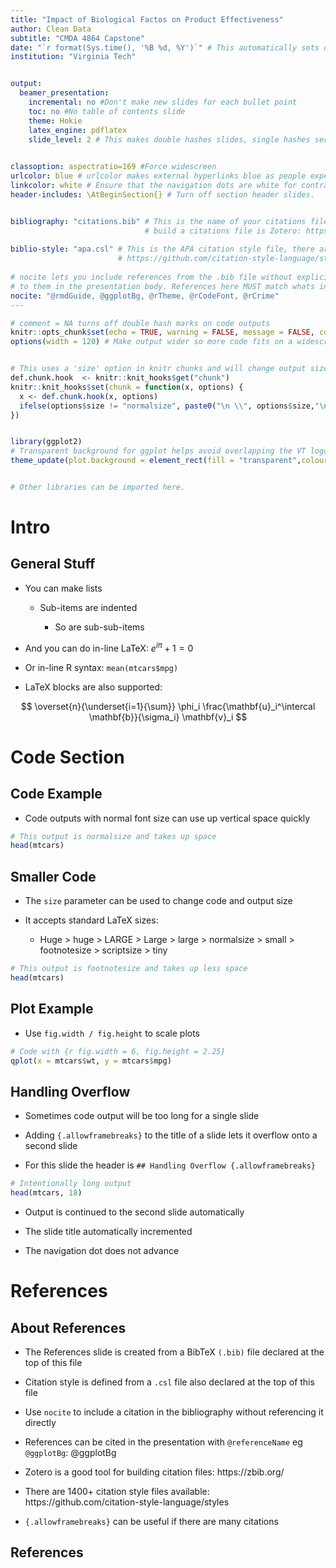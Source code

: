 ```yaml
---
title: "Impact of Biological Factos on Product Effectiveness"
author: Clean Data
subtitle: "CMDA 4864 Capstone"
date: "`r format(Sys.time(), '%B %d, %Y')`" # This automatically sets date to today
institution: "Virginia Tech"


output:
  beamer_presentation:
    incremental: no #Don't make new slides for each bullet point
    toc: no #No table of contents slide
    theme: Hokie
    latex_engine: pdflatex 
    slide_level: 2 # This makes double hashes slides, single hashes section titles

        
classoption: aspectratio=169 #Force widescreen
urlcolor: blue # urlcolor makes external hyperlinks blue as people expect
linkcolor: white # Ensure that the navigation dots are white for contrast
header-includes: \AtBeginSection{} # Turn off section header slides.


bibliography: "citations.bib" # This is the name of your citations file. An easy way to
                              # build a citations file is Zotero: https://zbib.org/
                              
biblio-style: "apa.csl" # This is the APA citation style file, there are a LOT available:
                        # https://github.com/citation-style-language/styles
                        
# nocite lets you include references from the .bib file without explicitly referring 
# to them in the presentation body. References here MUST match whats in the .bib file.
nocite: "@rmdGuide, @ggplotBg, @rTheme, @rCodeFont, @rCrime"
---
```


```r
# comment = NA turns off double hash marks on code outputs 
knitr::opts_chunk$set(echo = TRUE, warning = FALSE, message = FALSE, comment = NA, dev = 'pdf')
options(width = 120) # Make output wider so more code fits on a widescreen slide.


# This uses a 'size' option in knitr chunks and will change output size. eg {r size="tiny"}
def.chunk.hook  <- knitr::knit_hooks$get("chunk")
knitr::knit_hooks$set(chunk = function(x, options) {
  x <- def.chunk.hook(x, options)
  ifelse(options$size != "normalsize", paste0("\n \\", options$size,"\n\n", x, "\n\n \\normalsize"), x)
})


library(ggplot2)
# Transparent background for ggplot helps avoid overlapping the VT logo
theme_update(plot.background = element_rect(fill = "transparent",colour = NA))


# Other libraries can be imported here. 


```


# Intro

## General Stuff

- You can make lists

  - Sub-items are indented
  
    - So are sub-sub-items
    
- And you can do in-line LaTeX: $e^{i\pi} + 1 = 0$

- Or in-line R syntax: `mean(mtcars$mpg)`

- LaTeX blocks are also supported:

$$ \overset{n}{\underset{i=1}{\sum}} \phi_i \frac{\mathbf{u}_i^\intercal \mathbf{b}}{\sigma_i} \mathbf{v}_i $$

# Code Section

## Code Example

- Code outputs with normal font size can use up vertical space quickly

```r
# This output is normalsize and takes up space
head(mtcars)
```

## Smaller Code

- The `size` parameter can be used to change code and output size

- It accepts standard LaTeX sizes: 

  - Huge > huge > LARGE > Large > large > normalsize > small > footnotesize > scriptsize > tiny

\footnotesize
```r
# This output is footnotesize and takes up less space
head(mtcars)
```

## Plot Example

- Use `fig.width / fig.height` to scale plots

```r
# Code with {r fig.width = 6, fig.height = 2.25}
qplot(x = mtcars$wt, y = mtcars$mpg)
```

## Handling Overflow {.allowframebreaks}

- Sometimes code output will be too long for a single slide

- Adding `{.allowframebreaks}` to the title of a slide lets it overflow onto a second slide

- For this slide the header is `## Handling Overflow {.allowframebreaks}`

```r
# Intentionally long output
head(mtcars, 18)
```

- Output is continued to the second slide automatically

- The slide title automatically incremented

- The navigation dot does not advance




# References

## About References

- The References slide is created from a BibTeX `(.bib)` file declared at the top of this file

- Citation style is defined from a `.csl` file also declared at the top of this file

- Use `nocite` to include a citation in the bibliography without referencing it directly

- References can be cited in the presentation with `@referenceName` eg `@ggplotBg`: @ggplotBg

- Zotero is a good tool for building citation files: https://zbib.org/

- There are 1400+ citation style files available: https://github.com/citation-style-language/styles

- `{.allowframebreaks}` can be useful if there are many citations

## References
\footnotesize